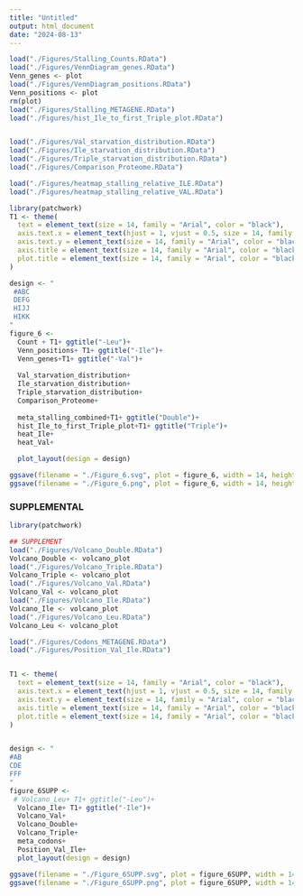 ```yaml
---
title: "Untitled"
output: html_document
date: "2024-08-13"
---
```


```r
load("./Figures/Stalling_Counts.RData")
load("./Figures/VennDiagram_genes.RData")
Venn_genes <- plot
load("./Figures/VennDiagram_positions.RData")
Venn_positions <- plot
rm(plot)
load("./Figures/Stalling_METAGENE.RData")
load("./Figures/hist_Ile_to_first_Triple_plot.RData")


load("./Figures/Val_starvation_distribution.RData")
load("./Figures/Ile_starvation_distribution.RData")
load("./Figures/Triple_starvation_distribution.RData")
load("./Figures/Comparison_Proteome.RData")

load("./Figures/heatmap_stalling_relative_ILE.RData")
load("./Figures/heatmap_stalling_relative_VAL.RData")

```

```r
library(patchwork)
T1 <- theme(
  text = element_text(size = 14, family = "Arial", color = "black"),
  axis.text.x = element_text(hjust = 1, vjust = 0.5, size = 14, family = "Arial", color = "black"),
  axis.text.y = element_text(size = 14, family = "Arial", color = "black"),
  axis.title = element_text(size = 14, family = "Arial", color = "black"),
  plot.title = element_text(size = 14, family = "Arial", color = "black", hjust = 0.5)
)

design <- "
 #ABC
 DEFG
 HIJJ
 HIKK
"
figure_6 <- 
  Count + T1+ ggtitle("-Leu")+
  Venn_positions+ T1+ ggtitle("-Ile")+
  Venn_genes+T1+ ggtitle("-Val")+
  
  Val_starvation_distribution+
  Ile_starvation_distribution+
  Triple_starvation_distribution+
  Comparison_Proteome+
  
  meta_stalling_combined+T1+ ggtitle("Double")+
  hist_Ile_to_first_Triple_plot+T1+ ggtitle("Triple")+
  heat_Ile+
  heat_Val+

  plot_layout(design = design)

ggsave(filename = "./Figure_6.svg", plot = figure_6, width = 14, height = 16, units = "in", dpi = 300)
ggsave(filename = "./Figure_6.png", plot = figure_6, width = 14, height = 16, units = "in", dpi = 300)
```



### SUPPLEMENTAL
```r
library(patchwork)

## SUPPLEMENT
load("./Figures/Volcano_Double.RData")
Volcano_Double <- volcano_plot
load("./Figures/Volcano_Triple.RData")
Volcano_Triple <- volcano_plot
load("./Figures/Volcano_Val.RData")
Volcano_Val <- volcano_plot
load("./Figures/Volcano_Ile.RData")
Volcano_Ile <- volcano_plot
load("./Figures/Volcano_Leu.RData")
Volcano_Leu <- volcano_plot

load("./Figures/Codons_METAGENE.RData")
load("./Figures/Position_Val_Ile.RData")


T1 <- theme(
  text = element_text(size = 14, family = "Arial", color = "black"),
  axis.text.x = element_text(hjust = 1, vjust = 0.5, size = 14, family = "Arial", color = "black"),
  axis.text.y = element_text(size = 14, family = "Arial", color = "black"),
  axis.title = element_text(size = 14, family = "Arial", color = "black"),
  plot.title = element_text(size = 14, family = "Arial", color = "black", hjust = 0.5)
)


design <- "
#AB
CDE
FFF
"
figure_6SUPP <- 
 # Volcano_Leu+ T1+ ggtitle("-Leu")+
  Volcano_Ile+ T1+ ggtitle("-Ile")+
  Volcano_Val+
  Volcano_Double+
  Volcano_Triple+
  meta_codons+
  Position_Val_Ile+
  plot_layout(design = design)

ggsave(filename = "./Figure_6SUPP.svg", plot = figure_6SUPP, width = 14, height = 16, units = "in", dpi = 300)
ggsave(filename = "./Figure_6SUPP.png", plot = figure_6SUPP, width = 14, height = 16, units = "in", dpi = 300)
```

